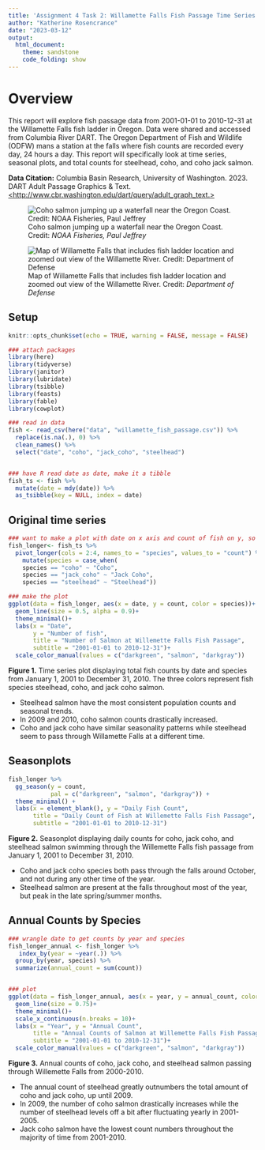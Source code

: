 ```yaml
---
title: 'Assignment 4 Task 2: Willamette Falls Fish Passage Time Series'
author: "Katherine Rosencrance"
date: "2023-03-12"
output:
  html_document:
    theme: sandstone
    code_folding: show
---
```

# Overview {.tabset}

This report will explore fish passage data from 2001-01-01 to 2010-12-31 at the Willamette Falls fish ladder in Oregon. Data were shared and accessed from Columbia River DART. The Oregon Department of Fish and Wildlife (ODFW) mans a station at the falls where fish counts are recorded every day, 24 hours a day. This report will specifically look at time series, seasonal plots, and total counts for steelhead, coho, and coho jack salmon. 

**Data Citation:** Columbia Basin Research, University of Washington. 2023. DART Adult Passage Graphics & Text. [<http://www.cbr.washington.edu/dart/query/adult_graph_text.>](http://www.cbr.washington.edu/dart/query/adult_graph_text.)


![Coho salmon jumping up a waterfall near the Oregon Coast. Credit: *NOAA Fisheries, Paul Jeffrey*](or-coho-paul-jeffrey.jpg)

![Map of Willamette Falls that includes fish ladder location and zoomed out view of the Willamette River. Credit: *Department of Defense*](Capture.PNG)

## Setup 

```r
knitr::opts_chunk$set(echo = TRUE, warning = FALSE, message = FALSE)

### attach packages
library(here)
library(tidyverse)
library(janitor)
library(lubridate)
library(tsibble)
library(feasts)
library(fable)
library(cowplot)

### read in data
fish <- read_csv(here("data", "willamette_fish_passage.csv")) %>%
  replace(is.na(.), 0) %>%
  clean_names() %>% 
  select("date", "coho", "jack_coho", "steelhead")


### have R read date as date, make it a tibble
fish_ts <- fish %>% 
  mutate(date = mdy(date)) %>% 
  as_tsibble(key = NULL, index = date)


```

## Original time series

```r
### want to make a plot with date on x axis and count of fish on y, so cleaning up the rows to do that
fish_longer<- fish_ts %>%
  pivot_longer(cols = 2:4, names_to = "species", values_to = "count") %>% 
    mutate(species = case_when(
    species == "coho" ~ "Coho",
    species == "jack_coho" ~ "Jack Coho", 
    species == "steelhead" ~ "Steelhead"))

### make the plot
ggplot(data = fish_longer, aes(x = date, y = count, color = species))+
  geom_line(size = 0.5, alpha = 0.9)+
  theme_minimal()+
  labs(x = "Date",
       y = "Number of fish",
       title = "Number of Salmon at Willemette Falls Fish Passage",
       subtitle = "2001-01-01 to 2010-12-31")+
  scale_color_manual(values = c("darkgreen", "salmon", "darkgray"))
```

**Figure 1.** Time series plot displaying total fish counts by date and species from January 1, 2001 to December 31, 2010. The three colors represent fish species steelhead, coho, and jack coho salmon. 

-  Steelhead salmon have the most consistent population counts and seasonal trends.
- In 2009 and 2010, coho salmon counts drastically increased.
- Coho and jack coho have similar seasonality patterns while steelhead seem to pass through Willamette Falls at a different time.

## Seasonplots

```r

fish_longer %>% 
  gg_season(y = count, 
            pal = c("darkgreen", "salmon", "darkgray")) +
  theme_minimal() +
  labs(x = element_blank(), y = "Daily Fish Count",
       title = "Daily Count of Fish at Willemette Falls Fish Passage",
       subtitle = "2001-01-01 to 2010-12-31")
```

**Figure 2.** Seasonplot displaying daily counts for coho, jack coho, and steelhead salmon swimming through the Willemette Falls fish passage from January 1, 2001 to December 31, 2010.

- Coho and jack coho species both pass through the falls around October, and not during any other time of the year.
- Steelhead salmon are present at the falls throughout most of the year, but peak in the late spring/summer months.

## Annual Counts by Species
```r
### wrangle date to get counts by year and species
fish_longer_annual <- fish_longer %>% 
   index_by(year = ~year(.)) %>% 
  group_by(year, species) %>% 
  summarize(annual_count = sum(count))


### plot
ggplot(data = fish_longer_annual, aes(x = year, y = annual_count, color = species))+
  geom_line(size = 0.75)+
  theme_minimal()+
  scale_x_continuous(n.breaks = 10)+
  labs(x = "Year", y = "Annual Count", 
       title = "Annual Counts of Salmon at Willemette Falls Fish Passage",
       subtitle = "2001-01-01 to 2010-12-31")+
  scale_color_manual(values = c("darkgreen", "salmon", "darkgray"))
```

**Figure 3.** Annual counts of coho, jack coho, and steelhead salmon passing through Willemette Falls from 2000-2010. 

- The annual count of steelhead greatly outnumbers the total amount of coho and jack coho, up until 2009.
- In 2009, the number of coho salmon drastically increases while the number of steelhead levels off a bit after fluctuating yearly in 2001-2005.
- Jack coho salmon have the lowest count numbers throughout the majority of time from 2001-2010. 

